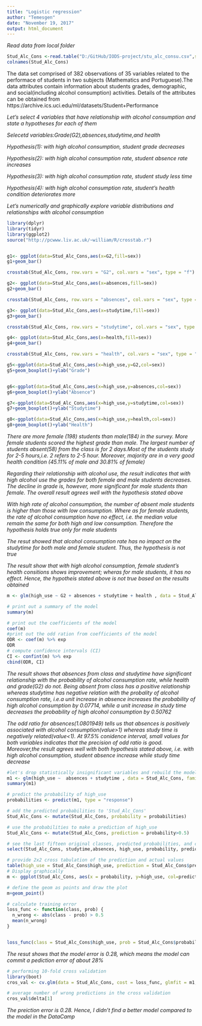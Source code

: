 ```yaml
---
title: "Logistic regression"
author: "Temesgen"
date: "November 19, 2017"
output: html_document
---
```

*Read data from local folder*

```r
Stud_Alc_Cons <-read.table("D:/GitHub/IODS-project/stu_alc_consu.csv",sep = ";", header = TRUE)
colnames(Stud_Alc_Cons)
```
The data set comprised of 382 observations of 35 variables related to the performace of students in two subjects (Mathematics and Portuguese).The data attributes contain information about students grades, demographic, and social(including alcohol consumption) activities. Details of the attributes can be obtained from https://archive.ics.uci.edu/ml/datasets/Student+Performance


*Let's select 4 variables that have relationship with alcohol consumption and state a hypotheses for each of them*

*Selecetd variables:Grade(G2),absences,studytime,and health*

*Hypothesis(1): with high alcohol consumption, student grade decreases*

*Hypothesis(2): with high alcohol consumption rate, student absence rate increases*

*Hypothesis(3): with high alcohol consumption rate, student study less time*

*Hypothesis(4): with high alcohol consumption rate, student's health condition deteriorates more*

*Let's numerically and graphically explore variable distributions and relationships with alcohol consumption*

```r
library(dplyr)
library(tidyr)
library(ggplot2)
source("http://pcwww.liv.ac.uk/~william/R/crosstab.r")


g1<- ggplot(data=Stud_Alc_Cons,aes(x=G2,fill=sex))
g1+geom_bar()

crosstab(Stud_Alc_Cons, row.vars = "G2", col.vars = "sex", type = "f")

g2<- ggplot(data=Stud_Alc_Cons,aes(x=absences,fill=sex))
g2+geom_bar()

crosstab(Stud_Alc_Cons, row.vars = "absences", col.vars = "sex", type = "f")

g3<- ggplot(data=Stud_Alc_Cons,aes(x=studytime,fill=sex))
g3+geom_bar()

crosstab(Stud_Alc_Cons, row.vars = "studytime", col.vars = "sex", type = "f")

g4<- ggplot(data=Stud_Alc_Cons,aes(x=health,fill=sex))
g4+geom_bar()

crosstab(Stud_Alc_Cons, row.vars = "health", col.vars = "sex", type = "c")

g5<-ggplot(data=Stud_Alc_Cons,aes(x=high_use,y=G2,col=sex))
g5+geom_boxplot()+ylab("Grade")


g6<-ggplot(data=Stud_Alc_Cons,aes(x=high_use,y=absences,col=sex))
g6+geom_boxplot()+ylab("Absence")

g7<-ggplot(data=Stud_Alc_Cons,aes(x=high_use,y=studytime,col=sex))
g7+geom_boxplot()+ylab("Studytime")

g8<-ggplot(data=Stud_Alc_Cons,aes(x=high_use,y=health,col=sex))
g8+geom_boxplot()+ylab("Health")


```

*There are more female (198) students than male(184) in the survey. More female students scored the highest grade than male. The largest number of students absent(58)  from the class is for 2 days.Most of the students study for 2-5 hours,i.e. 2 refers to 2-5 hour. Moreover, majority  are in a very good health condition (45.11% of male and 30.81% of female)*

*Regarding their relationship with alcohol use,  the result indicates that with high alcohol use the grades for both female and male students decreases. The decline in grade is, however, more significant for male students than female. The overall result agrees well with the hypothesis stated above*

*With high rate of alcohol consumption, the number of absent male students is higher than those with low consumption. Where as for female students, the rate of alcohol consumption have no effect, i.e. the median value remain the same for both high and low consumption. Therefore the hypothesis holds true only for male students*

*The resut showed that alcohol consumption rate has no impact on the studytime for both male and female student. Thus, the hypothesis is not true* 

*The result show that with high alcohol consumption, female student's health consitions shows improvement; wheras for male students, it has no effect. Hence, the hypotheis stated above is not true based on the results obtained*


```r
m <- glm(high_use ~ G2 + absences + studytime + health , data = Stud_Alc_Cons, family = "binomial")

# print out a summary of the model
summary(m)

# print out the coefficients of the model
coef(m)
#print out the odd ration from coefficients of the model
ODR <- coef(m) %>% exp
ODR
# compute confidence intervals (CI)
CI <- confint(m) %>% exp
cbind(ODR, CI)
```

*The result shows that absences from class and studytime have significant relationship with the probability of alcohol consumption rate, while health and grade(G2) do not. Being absent from class has a positive relationship whereas studytime has negative relation with the probality of alcohol consumption rate, i.e.a unit increase in absence increases the probability of high alcohol consumption by 0.07714, while a unit increase in study time decreases the probability of high alcohol consumption by 0.50762*

*The odd ratio for absences(1.0801949) tells us that absences is positively associated with alcohol consumption(value>1) whereas study time is negatively related(value<1). At 97.5% conidence interval, small values for both variables indicates that the precision of odd ratio is good. Moreover,the result agrees well with both hypothesis stated above, i.e. with high alcohol consumption, student absence increase while study time decrease*
```r
#let's drop statistically insignificant variables and rebuild the model uisng absences and studytime
m1 <- glm(high_use ~  absences + studytime , data = Stud_Alc_Cons, family = "binomial")
summary(m1)
```

```r
# predict the probability of high_use
probabilities <- predict(m1, type = "response")

# add the predicted probabilities to 'Stud_Alc_Cons'
Stud_Alc_Cons <- mutate(Stud_Alc_Cons, probability = probabilities)

# use the probabilities to make a prediction of high_use
Stud_Alc_Cons <- mutate(Stud_Alc_Cons, prediction = probability>0.5)

# see the last fifteen original classes, predicted probabilities, and class predictions
select(Stud_Alc_Cons, studytime,absences, high_use, probability, prediction) %>% tail(15)

# provide 2x2 cross tabulation of the prediction and actual values
table(high_use = Stud_Alc_Cons$high_use, prediction = Stud_Alc_Cons$prediction )
# Display graphically
m <- ggplot(Stud_Alc_Cons, aes(x = probability, y=high_use, col=prediction))

# define the geom as points and draw the plot
m+geom_point()

# calculate training error
loss_func <- function(class, prob) {
  n_wrong <- abs(class - prob) > 0.5
  mean(n_wrong)
}


loss_func(class = Stud_Alc_Cons$high_use, prob = Stud_Alc_Cons$probability)


```
*The resut shows that the model error is 0.28, which means the model can commit a pediction error of about 28%*
```r
# performing 10-fold cross validation
library(boot)
cros_val <- cv.glm(data = Stud_Alc_Cons, cost = loss_func, glmfit = m1, K = 10)

# average number of wrong predictions in the cross validation
cros_val$delta[1]
```
*The preiction error is 0.28. Hence, I didn't find a better model compared to the model in the DataCamp* 



